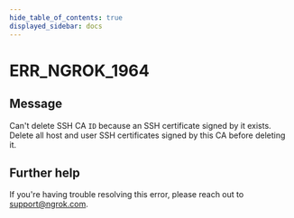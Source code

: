 ```yaml
---
hide_table_of_contents: true
displayed_sidebar: docs
---
```



# ERR_NGROK_1964

## Message

Can't delete SSH CA `ID` because an SSH certificate signed by it exists. Delete all host and user SSH certificates signed by this CA before deleting it.

<ErrorDetails error="err_ngrok_1964" />

## Further help

If you're having trouble resolving this error, please reach out to [support@ngrok.com](mailto:support@ngrok.com?subject=Help%20with%20ERR_NGROK_1964).
